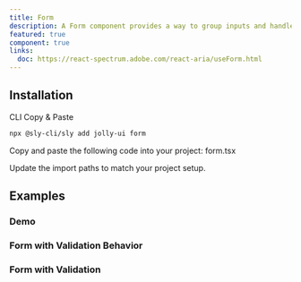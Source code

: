 ```yaml
---
title: Form
description: A Form component provides a way to group inputs and handle form submission and validation.
featured: true
component: true
links:
  doc: https://react-spectrum.adobe.com/react-aria/useForm.html
---
```


<ComponentPreview name="form-demo" />

## Installation

<Tabs defaultValue="cli">

<TabsList>
  <TabsTrigger value="cli">CLI</TabsTrigger>
  <TabsTrigger value="manual">Copy & Paste</TabsTrigger>
</TabsList>

<TabsContent value="cli">

```bash
npx @sly-cli/sly add jolly-ui form
```

</TabsContent>

<TabsContent value="manual">

<Steps>

<Step>Copy and paste the following code into your project: form.tsx</Step>

<ComponentSource name="form" />

<Step>Update the import paths to match your project setup.</Step>

</Steps>

</TabsContent>

</Tabs>

## Examples

### Demo

<ComponentPreview name="form-demo" />

### Form with Validation Behavior

<ComponentPreview name="form-validation-behavior" />

### Form with Validation

<ComponentPreview name="form-validation" />
